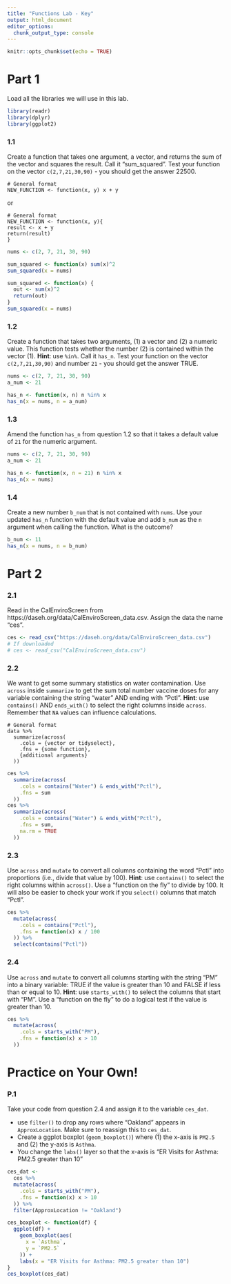 ```yaml
---
title: "Functions Lab - Key"
output: html_document
editor_options: 
  chunk_output_type: console
---
```


```r
knitr::opts_chunk$set(echo = TRUE)
```

# Part 1

Load all the libraries we will use in this lab. 

```r
library(readr)
library(dplyr)
library(ggplot2)
```

### 1.1

Create a function that takes one argument, a vector, and returns the sum of the vector and squares the result. Call it "sum_squared". Test your function on the vector `c(2,7,21,30,90)` - you should get the answer 22500.

```
# General format
NEW_FUNCTION <- function(x, y) x + y 
```
or

```
# General format
NEW_FUNCTION <- function(x, y){
result <- x + y 
return(result)
}
```

```r
nums <- c(2, 7, 21, 30, 90)

sum_squared <- function(x) sum(x)^2
sum_squared(x = nums)

sum_squared <- function(x) {
  out <- sum(x)^2
  return(out)
}
sum_squared(x = nums)
```

### 1.2

Create a function that takes two arguments, (1) a vector and (2) a numeric value. This function tests whether the number (2) is contained within the vector (1). **Hint**: use `%in%`. Call it `has_n`. Test your function on the vector `c(2,7,21,30,90)` and number `21` - you should get the answer TRUE.

```r
nums <- c(2, 7, 21, 30, 90)
a_num <- 21

has_n <- function(x, n) n %in% x
has_n(x = nums, n = a_num)
```

### 1.3

Amend the function `has_n` from question 1.2 so that it takes a default value of `21` for the numeric argument.

```r
nums <- c(2, 7, 21, 30, 90)
a_num <- 21

has_n <- function(x, n = 21) n %in% x
has_n(x = nums)
```

### 1.4

Create a new number `b_num` that is not contained with `nums`. Use your updated `has_n` function with the default value and add `b_num` as the `n` argument when calling the function. What is the outcome?

```r
b_num <- 11
has_n(x = nums, n = b_num)
```


# Part 2

### 2.1

Read in the CalEnviroScreen from https://daseh.org/data/CalEnviroScreen_data.csv. Assign the data the name "ces".

```r
ces <- read_csv("https://daseh.org/data/CalEnviroScreen_data.csv")
# If downloaded
# ces <- read_csv("CalEnviroScreen_data.csv")
```

### 2.2

We want to get some summary statistics on water contamination. Use `across` inside `summarize` to get the sum total number vaccine doses for any variable containing the string "water" AND ending with "Pctl". **Hint**: use `contains()` AND `ends_with()` to select the right columns inside `across`. Remember that `NA` values can influence calculations.

```
# General format
data %>%
  summarize(across(
    .cols = {vector or tidyselect},
    .fns = {some function},
    {additional arguments}
  ))
```

```r
ces %>%
  summarize(across(
    .cols = contains("Water") & ends_with("Pctl"),
    .fns = sum
  ))
ces %>%
  summarize(across(
    .cols = contains("Water") & ends_with("Pctl"),
    .fns = sum,
    na.rm = TRUE
  ))
```

### 2.3

Use `across` and `mutate` to convert all columns containing the word "Pctl" into proportions (i.e., divide that value by 100). **Hint**: use `contains()` to select the right columns within `across()`. Use a "function on the fly" to divide by 100. It will also be easier to check your work if you `select()` columns that match "Pctl".

```r
ces %>%
  mutate(across(
    .cols = contains("Pctl"),
    .fns = function(x) x / 100
  )) %>%
  select(contains("Pctl"))
```

### 2.4

Use `across` and `mutate` to convert all columns starting with the string "PM" into a binary variable: TRUE if the value is greater than 10 and FALSE if less than or equal to 10. **Hint**: use `starts_with()` to select the columns that start with "PM". Use a "function on the fly" to do a logical test if the value is greater than 10.

```r
ces %>%
  mutate(across(
    .cols = starts_with("PM"),
    .fns = function(x) x > 10
  ))
```


# Practice on Your Own!

### P.1

Take your code from question 2.4 and assign it to the variable `ces_dat`. 

- use `filter()` to drop any rows where "Oakland" appears in `ApproxLocation`. Make sure to reassign this to `ces_dat`.
- Create a ggplot boxplot (`geom_boxplot()`) where (1) the x-axis is `PM2.5` and (2) the y-axis is `Asthma`.
- You change the `labs()` layer so that the x-axis is "ER Visits for Asthma: PM2.5 greater than 10"

```r
ces_dat <-
  ces %>%
  mutate(across(
    .cols = starts_with("PM"),
    .fns = function(x) x > 10
  )) %>%
  filter(ApproxLocation != "Oakland")

ces_boxplot <- function(df) {
  ggplot(df) +
    geom_boxplot(aes(
      x = `Asthma`,
      y = `PM2.5`
    )) +
    labs(x = "ER Visits for Asthma: PM2.5 greater than 10")
}
ces_boxplot(ces_dat)
```
